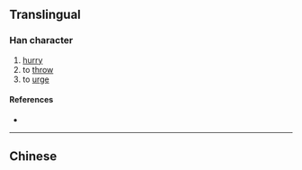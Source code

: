 {{character info/new}}
{{also|攛}}
==Translingual==

===Han character===
{{Han char|rn=64|rad=手|as=12|sn=15|four=|canj=QJCL|ids=⿰扌窜}}

# [[hurry]]
# to [[throw]]
# to [[urge]]

====References====
* {{Han ref|kx=0457.161|hdz=31963.040|uh=64BA|ud=25786}}

----

==Chinese==
{{zh-see|攛}}